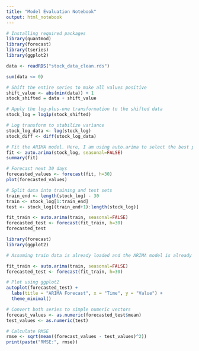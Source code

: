 ```yaml
---
title: "Model Evaluation Notebook"
output: html_notebook
---
```


```r
# Installing required packages
library(quantmod)
library(forecast)
library(tseries)
library(ggplot2)
```

```r
data <- readRDS("stock_data_clean.rds")
```

```r
sum(data <= 0)
```

```r
# Shift the entire series to make all values positive
shift_value <- abs(min(data)) + 1
stock_shifted = data + shift_value

# Apply the log-plus-one transformation to the shifted data
stock_log = log1p(stock_shifted)
```

```r
# Log transform to stabilize variance
stock_log_data <- log(stock_log)
stock_diff <- diff(stock_log_data)
```


```r
# Fit the ARIMA model. Here, I am using auto.arima to select the best parameters.
fit <- auto.arima(stock_log, seasonal=FALSE)
summary(fit)
```

```r
# Forecast next 30 days
forecasted_values <- forecast(fit, h=30)
plot(forecasted_values)
```


```r
# Split data into training and test sets
train_end <- length(stock_log) - 30
train <- stock_log[1:train_end]
test <- stock_log[(train_end+1):length(stock_log)]
```

```r
fit_train <- auto.arima(train, seasonal=FALSE)
forecasted_test <- forecast(fit_train, h=30)
forecasted_test
```

```r
library(forecast)
library(ggplot2)

# Assuming train data is already loaded and the ARIMA model is already fit

fit_train <- auto.arima(train, seasonal=FALSE)
forecasted_test <- forecast(fit_train, h=30)

# Plot using ggplot2
autoplot(forecasted_test) +
  labs(title = "ARIMA Forecast", x = "Time", y = "Value") +
  theme_minimal()
```

```r
# Convert both series to simple numeric vectors
forecast_values <- as.numeric(forecasted_test$mean)
test_values <- as.numeric(test)

# Calculate RMSE
rmse <- sqrt(mean((forecast_values - test_values)^2))
print(paste("RMSE:", rmse))
```


